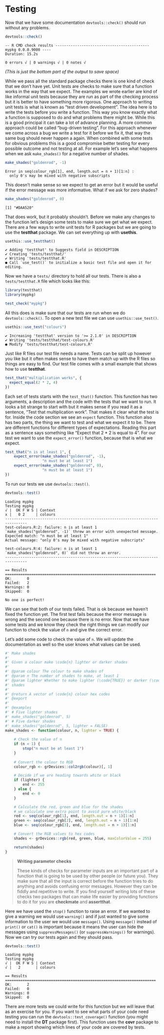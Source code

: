 # Testing

Now that we have some documentation `devtools::check()` should run without any
problems.

```r
devtools::check()
```

```{}
-- R CMD check results ------------------------------------------- mypkg 0.0.0.9000 ----
Duration: 15.2s

0 errors √ | 0 warnings √ | 0 notes √
```
_(This is just the bottom part of the output to save space)_

While we pass all the standard package checks there is one kind of check that
we don't have yet. Unit tests are checks to make sure that a function works in
the way that we expect. The examples we wrote earlier are kind of like informal
unit tests because they are run as part of the checking process but it is better
to have something more rigorous. One approach to writing unit tests is what is
known as "test driven development". The idea here is to write the tests before
you write a function. This way you know exactly what a function is supposed to
do and what problems there might be. While this is a good principal it can
take a lot of advance planning. A more common approach could be called
"bug-driven testing". For this approach whenever we come across a bug we write
a test for it before we fix it, that way the same bug should never happen a
again. When combined with some tests for obvious problems this is a good
compromise better testing for every possible outcome and not testing at all.
For example let's see what happens when we ask `make_shades()` for a negative
number of shades.

```r
make_shades("goldenrod", -1)
```

```{}
Error in seq(colour_rgb[1], end, length.out = n + 1)[1:n] : 
  only 0's may be mixed with negative subscripts
```

This doesn't make sense so we expect to get an error but it would be useful if
the error message was more informative. What if we ask for zero shades?

```r
make_shades("goldenrod", 0)
```

```{}
[1] "#DAA520"
```

That does work, but it probably shouldn't. Before we make any changes to the
function let's design some tests to make sure we get what we expect. There are
a few ways to write unit tests for R packages but we are going to use the
**testthat** package. We can set everything up with **usethis**.

```r
usethis::use_testthat()
```

```{}
✔ Adding 'testthat' to Suggests field in DESCRIPTION
✔ Creating 'tests/testthat/'
✔ Writing 'tests/testthat.R'
● Call `use_test()` to initialize a basic test file and open it for editing.
```

Now we have a `tests/` directory to hold all our tests. There is also a
`tests/testthat.R` file which looks like this:

```r
library(testthat)
library(mypkg)

test_check("mypkg")
```

All this does is make sure that our tests are run when we do
`devtools::check()`. To open a new test file we can use `usethis::use_test()`.

```r
usethis::use_test("colours")
```

```{}
✔ Increasing 'testthat' version to '>= 2.1.0' in DESCRIPTION
✔ Writing 'tests/testthat/test-colours.R'
● Modify 'tests/testthat/test-colours.R'
```

Just like R files our test file needs a name. Tests can be split up however you
like but it often makes sense to have them match up with the R files so things
are easy to find. Our test file comes with a small example that shows how to
use **testthat**.

```r
test_that("multiplication works", {
  expect_equal(2 * 2, 4)
})
```

Each set of tests starts with the `test_that()` function. This function has two
arguments, a description and the code with the tests that we want to run. It
looks a bit strange to start with but it makes sense if you read it as a
sentence, "Test that multiplication work". That makes it clear what the test
is for. Inside the code section we see an `expect` function. This function also
has two parts, the thing we want to test and what we expect it to be. There are
different functions for different types of expectations. Reading this part as
a sentence says something like "Expect that 2 * 2 is equal to 4". For our test
we want to use the `expect_error()` function, because that is what we expect.

```r
test_that("n is at least 1", {
    expect_error(make_shades("goldenrod", -1),
                 "n must be at least 1")
    expect_error(make_shades("goldenrod", 0),
                 "n must be at least 1")
})
```

To run our tests we use `devtools::test()`.

```r
devtools::test()
```

```{}
Loading mypkg
Testing mypkg
√ |  OK F W S | Context
x |   0 2     | colours
--------------------------------------------------------------------------------
test-colours.R:2: failure: n is at least 1
`make_shades("goldenrod", -1)` threw an error with unexpected message.
Expected match: "n must be at least 1"
Actual message: "only 0's may be mixed with negative subscripts"

test-colours.R:4: failure: n is at least 1
`make_shades("goldenrod", 0)` did not throw an error.
--------------------------------------------------------------------------------

== Results =====================================================================
OK:       0
Failed:   2
Warnings: 0
Skipped:  0

No one is perfect!
```

We can see that both of our tests failed. That is ok because we haven't fixed
the function yet. The first test fails because the error message is wrong and
the second one because there is no error. Now that we have some tests and we
know they check the right things we can modify our function to check the value
of `n` and give the correct error.

Let's add some code to check the value of `n`. We will update the documentation
as well so the user knows what values can be used.

```r
#' Make shades
#'
#' Given a colour make \code{n} lighter or darker shades
#'
#' @param colour The colour to make shades of
#' @param n The number of shades to make, at least 1
#' @param lighter Whether to make lighter (\code{TRUE}) or darker (\code{FALSE})
#' shades
#'
#' @return A vector of \code{n} colour hex codes
#' @export
#'
#' @examples
#' # Five lighter shades
#' make_shades("goldenrod", 5)
#' # Five darker shades
#' make_shades("goldenrod", 5, lighter = FALSE)
make_shades <- function(colour, n, lighter = TRUE) {
    
    # Check the value of n
    if (n < 1) {
        stop("n must be at least 1")
    }
    
    # Convert the colour to RGB
    colour_rgb <- grDevices::col2rgb(colour)[, 1]

    # Decide if we are heading towards white or black
    if (lighter) {
        end <- 255
    } else {
        end <- 0
    }

    # Calculate the red, green and blue for the shades
    # we calculate one extra point to avoid pure white/black
    red <- seq(colour_rgb[1], end, length.out = n + 1)[1:n]
    green <- seq(colour_rgb[2], end, length.out = n + 1)[1:n]
    blue <- seq(colour_rgb[3], end, length.out = n + 1)[1:n]

    # Convert the RGB values to hex codes
    shades <- grDevices::rgb(red, green, blue, maxColorValue = 255)

    return(shades)
}

```

> **Writing parameter checks**
>
> These kinds of checks for parameter inputs are an important part of a function
> that is going to be used by other people (or future you). They make sure that
> all the input is correct before the function tries to do anything and avoids
> confusing error messages. However they can be fiddly and repetitive to write.
> If you find yourself writing lots of these checks two packages that can make
> life easier by providing functions to do it for you are **checkmate** and
> **assertthat**.

Here we have used the `stop()` function to raise an error. If we wanted to give
a warning we would use `warning()` and if just wanted to give some information
to the user we would use `message()`. Using `message()` instead of `print()` or
`cat()` is important because it means the user can hide the messages using
`suppressMessages()` (or `suppressWarnings()` for warnings). Now we can try our
tests again and they should pass.

```r
devtools::test()
```

```{}
Loading mypkg
Testing mypkg
√ |  OK F W S | Context
√ |   2       | colours

== Results =====================================================================
OK:       2
Failed:   0
Warnings: 0
Skipped:  0
```

There are more tests we could write for this function but we will leave that as
an exercise for you. If you want to see what parts of your code need testing you
can run the `devtools::test_coverage()` function (you might need to install the
**DT** package first). This function uses the **covr** package to make a report
showing which lines of your code are covered by tests.
